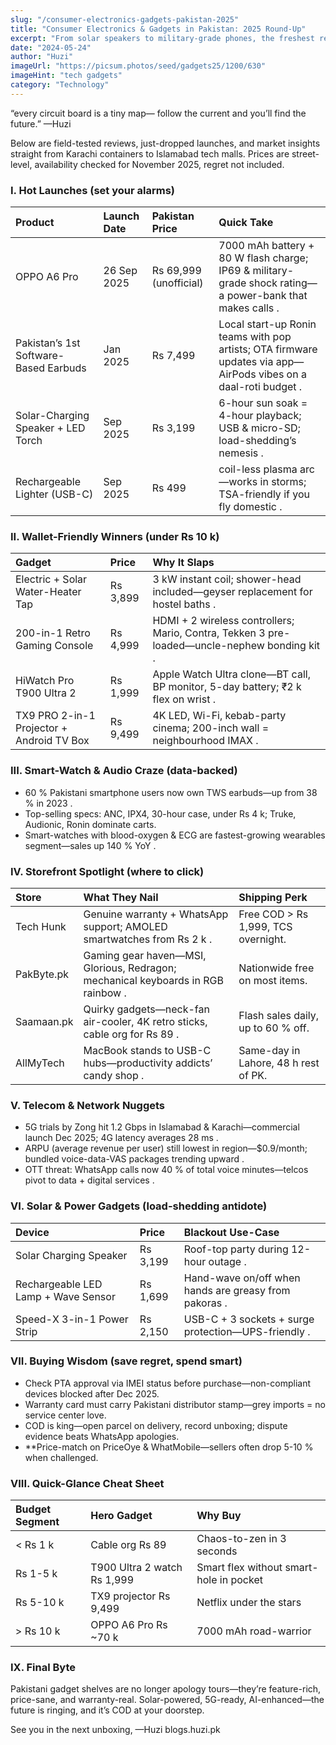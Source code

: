 ```yaml
---
slug: "/consumer-electronics-gadgets-pakistan-2025"
title: "Consumer Electronics & Gadgets in Pakistan: 2025 Round-Up"
excerpt: "From solar speakers to military-grade phones, the freshest reviews, launches and wallet-friendly tech that’s actually landing on Pakistani shelves right now."
date: "2024-05-24"
author: "Huzi"
imageUrl: "https://picsum.photos/seed/gadgets25/1200/630"
imageHint: "tech gadgets"
category: "Technology"
---
```


“every circuit board is a tiny map—
follow the current and you’ll find the future.”
—Huzi

Below are field-tested reviews, just-dropped launches, and market insights straight from Karachi containers to Islamabad tech malls.
Prices are street-level, availability checked for November 2025, regret not included.

### I. Hot Launches (set your alarms)

| Product                               | Launch Date   | Pakistan Price        | Quick Take                                                                                                             |
| :------------------------------------ | :------------ | :-------------------- | :--------------------------------------------------------------------------------------------------------------------- |
| OPPO A6 Pro                           | 26 Sep 2025   | Rs 69,999 (unofficial) | 7000 mAh battery + 80 W flash charge; IP69 & military-grade shock rating—a power-bank that makes calls .                 |
| Pakistan’s 1st Software-Based Earbuds | Jan 2025      | Rs 7,499              | Local start-up Ronin teams with pop artists; OTA firmware updates via app—AirPods vibes on a daal-roti budget .          |
| Solar-Charging Speaker + LED Torch    | Sep 2025      | Rs 3,199              | 6-hour sun soak = 4-hour playback; USB & micro-SD; load-shedding’s nemesis .                                             |
| Rechargeable Lighter (USB-C)          | Sep 2025      | Rs 499                | coil-less plasma arc—works in storms; TSA-friendly if you fly domestic .                                               |

### II. Wallet-Friendly Winners (under Rs 10 k)

| Gadget                                  | Price     | Why It Slaps                                                                                                   |
| :-------------------------------------- | :-------- | :------------------------------------------------------------------------------------------------------------- |
| Electric + Solar Water-Heater Tap       | Rs 3,899  | 3 kW instant coil; shower-head included—geyser replacement for hostel baths .                                  |
| 200-in-1 Retro Gaming Console           | Rs 4,999  | HDMI + 2 wireless controllers; Mario, Contra, Tekken 3 pre-loaded—uncle-nephew bonding kit .                   |
| HiWatch Pro T900 Ultra 2                | Rs 1,999  | Apple Watch Ultra clone—BT call, BP monitor, 5-day battery; ₹2 k flex on wrist .                              |
| TX9 PRO 2-in-1 Projector + Android TV Box | Rs 9,499  | 4K LED, Wi-Fi, kebab-party cinema; 200-inch wall = neighbourhood IMAX .                                        |

### III. Smart-Watch & Audio Craze (data-backed)

- 60 % Pakistani smartphone users now own TWS earbuds—up from 38 % in 2023 .
- Top-selling specs: ANC, IPX4, 30-hour case, under Rs 4 k; Truke, Audionic, Ronin dominate carts.
- Smart-watches with blood-oxygen & ECG are fastest-growing wearables segment—sales up 140 % YoY .

### IV. Storefront Spotlight (where to click)

| Store        | What They Nail                                                                      | Shipping Perk                                |
| :----------- | :---------------------------------------------------------------------------------- | :------------------------------------------- |
| Tech Hunk    | Genuine warranty + WhatsApp support; AMOLED smartwatches from Rs 2 k .                | Free COD > Rs 1,999, TCS overnight.          |
| PakByte.pk   | Gaming gear haven—MSI, Glorious, Redragon; mechanical keyboards in RGB rainbow .      | Nationwide free on most items.               |
| Saamaan.pk   | Quirky gadgets—neck-fan air-cooler, 4K retro sticks, cable org for Rs 89 .            | Flash sales daily, up to 60 % off.           |
| AllMyTech    | MacBook stands to USB-C hubs—productivity addicts’ candy shop .                      | Same-day in Lahore, 48 h rest of PK.         |

### V. Telecom & Network Nuggets

- 5G trials by Zong hit 1.2 Gbps in Islamabad & Karachi—commercial launch Dec 2025; 4G latency averages 28 ms .
- ARPU (average revenue per user) still lowest in region—$0.9/month; bundled voice-data-VAS packages trending upward .
- OTT threat: WhatsApp calls now 40 % of total voice minutes—telcos pivot to data + digital services .

### VI. Solar & Power Gadgets (load-shedding antidote)

| Device                              | Price    | Blackout Use-Case                                               |
| :---------------------------------- | :------- | :-------------------------------------------------------------- |
| Solar Charging Speaker              | Rs 3,199 | Roof-top party during 12-hour outage .                          |
| Rechargeable LED Lamp + Wave Sensor | Rs 1,699 | Hand-wave on/off when hands are greasy from pakoras .           |
| Speed-X 3-in-1 Power Strip          | Rs 2,150 | USB-C + 3 sockets + surge protection—UPS-friendly .             |

### VII. Buying Wisdom (save regret, spend smart)

- Check PTA approval via IMEI status before purchase—non-compliant devices blocked after Dec 2025.
- Warranty card must carry Pakistani distributor stamp—grey imports = no service center love.
- COD is king—open parcel on delivery, record unboxing; dispute evidence beats WhatsApp apologies.
- **Price-match on PriceOye & WhatMobile—sellers often drop 5-10 % when challenged.

### VIII. Quick-Glance Cheat Sheet

| Budget Segment      | Hero Gadget                   | Why Buy                                  |
| :------------------ | :---------------------------- | :--------------------------------------- |
| < Rs 1 k            | Cable org Rs 89               | Chaos-to-zen in 3 seconds                |
| Rs 1-5 k            | T900 Ultra 2 watch Rs 1,999   | Smart flex without smart-hole in pocket  |
| Rs 5-10 k           | TX9 projector Rs 9,499        | Netflix under the stars                  |
| > Rs 10 k           | OPPO A6 Pro Rs ~70 k          | 7000 mAh road-warrior                    |

### IX. Final Byte

Pakistani gadget shelves are no longer apology tours—they’re feature-rich, price-sane, and warranty-real.
Solar-powered, 5G-ready, AI-enhanced—the future is ringing, and it’s COD at your doorstep.

See you in the next unboxing,
—Huzi
blogs.huzi.pk
